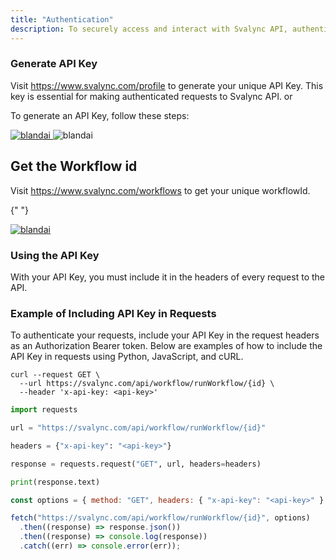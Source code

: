 ```yaml
---
title: "Authentication"
description: To securely access and interact with Svalync API, authentication is required. Users must generate an API Key, which will be used to authenticate requests.Each workspace has a separate API Key which can be generated in Profile page.
---
```


### Generate API Key

Visit https://www.svalync.com/profile to generate your unique API Key. This key is essential for making authenticated requests to Svalync API. or

To generate an API Key, follow these steps:

<Steps>
  <Step title="Go to Profile">
    <Frame>
      <a href="https://www.svalync.com/profile" target="_blank">
        <img
          className=""
          src="/images/developers/api/profile.png"
          alt="blandai"
        />
      </a>
    </Frame>
  </Step>
  <Step title="Generate Api Key">
    <Frame>
      <img className="" src="/images/developers/api/token.png" alt="blandai" />
    </Frame>
  </Step>
</Steps>

## Get the Workflow id

Visit https://www.svalync.com/workflows to get your unique workflowId.

{" "}
<Step>
  <Frame>
    <a href="https://www.svalync.com/workflows" target="_blank">
      <img
        className=""
        src="/images/developers/api/workflowid.png"
        alt="blandai"
      />
    </a>
  </Frame>
</Step>

### Using the API Key

With your API Key, you must include it in the headers of every request to the API.

### Example of Including API Key in Requests

To authenticate your requests, include your API Key in the request headers as an Authorization Bearer token. Below are examples of how to include the API Key in requests using Python, JavaScript, and cURL.

<CodeGroup>

```curl cURL
curl --request GET \
  --url https://svalync.com/api/workflow/runWorkflow/{id} \
  --header 'x-api-key: <api-key>'
```

```python Python
import requests

url = "https://svalync.com/api/workflow/runWorkflow/{id}"

headers = {"x-api-key": "<api-key>"}

response = requests.request("GET", url, headers=headers)

print(response.text)
```

```javascript JavaScript
const options = { method: "GET", headers: { "x-api-key": "<api-key>" } };

fetch("https://svalync.com/api/workflow/runWorkflow/{id}", options)
  .then((response) => response.json())
  .then((response) => console.log(response))
  .catch((err) => console.error(err));
```

</CodeGroup>
